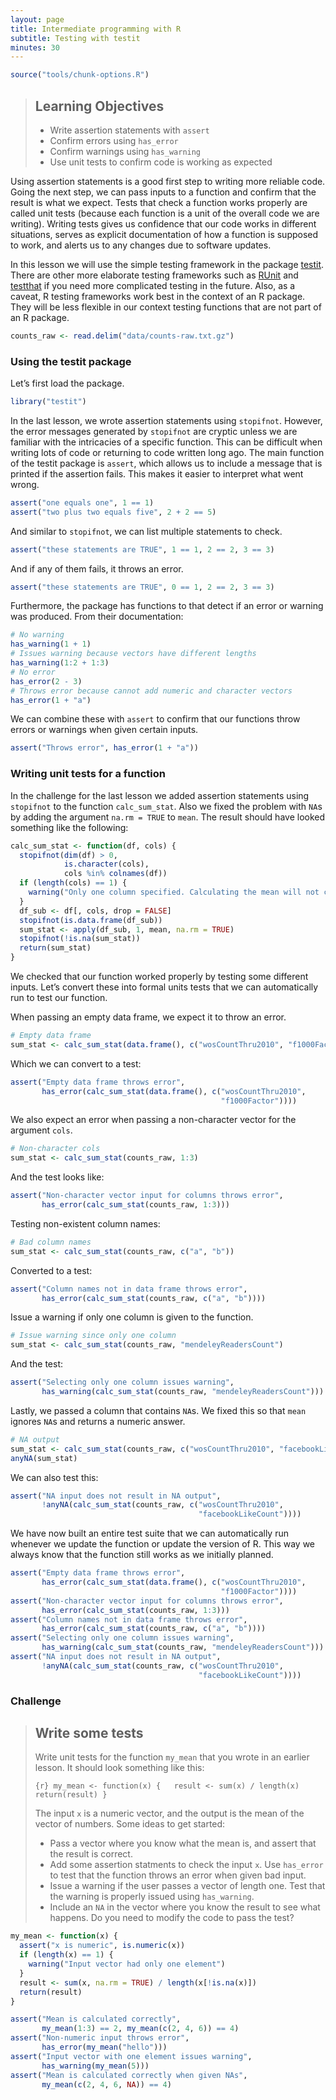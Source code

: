 ```yaml
---
layout: page
title: Intermediate programming with R
subtitle: Testing with testit
minutes: 30
---
```


```r
source("tools/chunk-options.R")
```

> ## Learning Objectives {.objectives}
>
> * Write assertion statements with `assert`
> * Confirm errors using `has_error`
> * Confirm warnings using `has_warning`
> * Use unit tests to confirm code is working as expected

Using assertion statements is a good first step to writing more reliable code.
Going the next step, we can pass inputs to a function and confirm that the result is what we expect.
Tests that check a function works properly are called unit tests (because each function is a unit of the overall code we are writing).
Writing tests gives us confidence that our code works in different situations,
serves as explicit documentation of how a function is supposed to work,
and alerts us to any changes due to software updates.

In this lesson we will use the simple testing framework in the package [testit][].
There are other more elaborate testing frameworks such as [RUnit][] and [testthat][] if you need more complicated testing in the future.
Also, as a caveat, R testing frameworks work best in the context of an R package.
They will be less flexible in our context testing functions that are not part of an R package.

[testit]: https://cran.r-project.org/web/packages/testit/index.html
[RUnit]: https://cran.r-project.org/web/packages/RUnit/index.html
[testthat]: https://cran.r-project.org/web/packages/testthat/index.html

```r
counts_raw <- read.delim("data/counts-raw.txt.gz")
```

### Using the testit package

Let's first load the package.

```r
library("testit")
```

In the last lesson, we wrote assertion statements using `stopifnot`.
However, the error messages generated by `stopifnot` are cryptic unless we are familiar with the intricacies of a specific function.
This can be difficult when writing lots of code or returning to code written long ago.
The main function of the testit package is `assert`, which allows us to include a message that is printed if the assertion fails.
This makes it easier to interpret what went wrong.

```r
assert("one equals one", 1 == 1)
assert("two plus two equals five", 2 + 2 == 5)
```

And similar to `stopifnot`, we can list multiple statements to check.

```r
assert("these statements are TRUE", 1 == 1, 2 == 2, 3 == 3)
```

And if any of them fails, it throws an error.

```r
assert("these statements are TRUE", 0 == 1, 2 == 2, 3 == 3)
```

Furthermore, the package has functions to that detect if an error or warning was produced.
From their documentation:

```r
# No warning
has_warning(1 + 1)
# Issues warning because vectors have different lengths
has_warning(1:2 + 1:3)
# No error
has_error(2 - 3)
# Throws error because cannot add numeric and character vectors
has_error(1 + "a")
```

We can combine these with `assert` to confirm that our functions throw errors or warnings when given certain inputs.

```r
assert("Throws error", has_error(1 + "a"))
```

### Writing unit tests for a function

In the challenge for the last lesson we added assertion statements using `stopifnot` to the function `calc_sum_stat`.
Also we fixed the problem with `NA`s by adding the argument `na.rm = TRUE` to `mean`.
The result should have looked something like the following:

```r
calc_sum_stat <- function(df, cols) {
  stopifnot(dim(df) > 0,
            is.character(cols),
            cols %in% colnames(df))
  if (length(cols) == 1) {
    warning("Only one column specified. Calculating the mean will not change anything.")
  }
  df_sub <- df[, cols, drop = FALSE]
  stopifnot(is.data.frame(df_sub))
  sum_stat <- apply(df_sub, 1, mean, na.rm = TRUE)
  stopifnot(!is.na(sum_stat))
  return(sum_stat)
}
```

We checked that our function worked properly by testing some different inputs.
Let's convert these into formal units tests that we can automatically run to test our function.

When passing an empty data frame, we expect it to throw an error.

```r
# Empty data frame
sum_stat <- calc_sum_stat(data.frame(), c("wosCountThru2010", "f1000Factor"))
```

Which we can convert to a test:

```r
assert("Empty data frame throws error",
       has_error(calc_sum_stat(data.frame(), c("wosCountThru2010",
                                               "f1000Factor"))))
```

We also expect an error when passing a non-character vector for the argument `cols`.

```r
# Non-character cols
sum_stat <- calc_sum_stat(counts_raw, 1:3)
```

And the test looks like:

```r
assert("Non-character vector input for columns throws error",
       has_error(calc_sum_stat(counts_raw, 1:3)))
```

Testing non-existent column names:

```r
# Bad column names
sum_stat <- calc_sum_stat(counts_raw, c("a", "b"))
```

Converted to a test:

```r
assert("Column names not in data frame throws error",
       has_error(calc_sum_stat(counts_raw, c("a", "b"))))
```

Issue a warning if only one column is given to the function.

```r
# Issue warning since only one column
sum_stat <- calc_sum_stat(counts_raw, "mendeleyReadersCount")
```

And the test:

```r
assert("Selecting only one column issues warning",
       has_warning(calc_sum_stat(counts_raw, "mendeleyReadersCount")))
```

Lastly, we passed a column that contains `NA`s.
We fixed this so that `mean` ignores `NA`s and returns a numeric answer.

```r
# NA output
sum_stat <- calc_sum_stat(counts_raw, c("wosCountThru2010", "facebookLikeCount"))
anyNA(sum_stat)
```

We can also test this:

```r
assert("NA input does not result in NA output",
       !anyNA(calc_sum_stat(counts_raw, c("wosCountThru2010",
                                          "facebookLikeCount"))))
```

We have now built an entire test suite that we can automatically run whenever we update the function or update the version of R.
This way we always know that the function still works as we initially planned.

```r
assert("Empty data frame throws error",
       has_error(calc_sum_stat(data.frame(), c("wosCountThru2010",
                                               "f1000Factor"))))
assert("Non-character vector input for columns throws error",
       has_error(calc_sum_stat(counts_raw, 1:3)))
assert("Column names not in data frame throws error",
       has_error(calc_sum_stat(counts_raw, c("a", "b"))))
assert("Selecting only one column issues warning",
       has_warning(calc_sum_stat(counts_raw, "mendeleyReadersCount")))
assert("NA input does not result in NA output",
       !anyNA(calc_sum_stat(counts_raw, c("wosCountThru2010",
                                          "facebookLikeCount"))))
```

### Challenge

> ## Write some tests {.challenge}
>
> Write unit tests for the function `my_mean` that you wrote in an earlier lesson.
> It should look something like this:
>
> ```{r}
> my_mean <- function(x) {
>   result <- sum(x) / length(x)
>   return(result)
> }
> ```
> 
> The input `x` is a numeric vector, and the output is the mean of the vector of numbers.
> Some ideas to get started:
>
> * Pass a vector where you know what the mean is, and assert that the result is correct.
> * Add some assertion statments to check the input `x`.
> Use `has_error` to test that the function throws an error when given bad input.
> * Issue a warning if the user passes a vector of length one.
> Test that the warning is properly issued using `has_warning`.
> * Include an `NA` in the vector where you know the result to see what happens.
> Do you need to modify the code to pass the test?

```r
my_mean <- function(x) {
  assert("x is numeric", is.numeric(x))
  if (length(x) == 1) {
    warning("Input vector had only one element")
  }
  result <- sum(x, na.rm = TRUE) / length(x[!is.na(x)])
  return(result)
}

assert("Mean is calculated correctly",
       my_mean(1:3) == 2, my_mean(c(2, 4, 6)) == 4)
assert("Non-numeric input throws error",
       has_error(my_mean("hello")))
assert("Input vector with one element issues warning",
       has_warning(my_mean(5)))
assert("Mean is calculated correctly when given NAs",
       my_mean(c(2, 4, 6, NA)) == 4)
```
